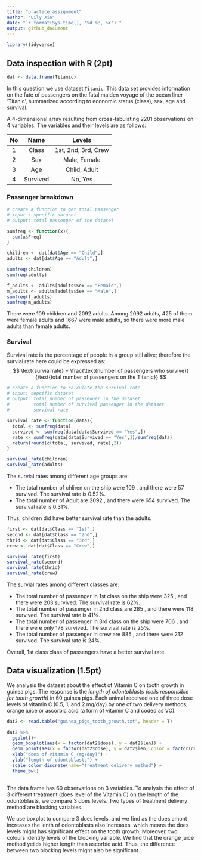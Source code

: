 ```yaml
---
title: "practice_assignment"
author: "Lily Xia"
date: "`r format(Sys.time(), '%d %B, %Y')`"
output: github_document
---
```


```r
library(tidyverse)
```

## Data inspection with R (2pt)
```r
dat <- data.frame(Titanic)
```
In this question we use dataset `Titanic`. This data set provides information on the fate of passengers on the fatal maiden voyage of the ocean liner ‘Titanic’, summarized according to economic status (class), sex, age and survival.

A 4-dimensional array resulting from cross-tabulating 2201 observations on 4 variables. The variables and their levels are as follows:

|No	|Name	|Levels|
|:-:|:---:|:----:|
|1|Class|1st, 2nd, 3rd, Crew|
|2|	Sex	|Male, Female|
|3|	Age|	Child, Adult|
|4|	Survived|	No, Yes|

### Passenger breakdown

```r
# create a function to get total passenger 
# input : specific dataset 
# output: total passenger of the dataset

sumfreq <- function(x){
  sum(x$Freq)
}
```

```r
children <- dat[dat$Age == "Child",]
adults <- dat[dat$Age == "Adult",]

sumfreq(children)
sumfreq(adults)

f_adults <- adults[adults$Sex == "Female",]
m_adults <- adults[adults$Sex == "Male",]
sumfreq(f_adults)
sumfreq(m_adults)
```

There were 109 children and 2092 adults. Among 2092 adults, 425 of them were female adults and 1667 were male adults, so there were more male adults than female adults.

### Survival
Survival rate is the percentage of people in a group still alive; therefore the survial rate here could be expressed as:
$$ \text{survial rate} = \frac{\text{number of passengers who survive}}{\text{total number of passengers on the Titanic}} $$
```r
# create a function to calculate the survival rate
# input: sepcific dataset
# output: total number of passenger in the dataset
#         total number of survival passenger in the dataset
#         survival rate

survival_rate <- function(data){
  total <- sumfreq(data)
  survived <- sumfreq(data[data$Survived == "Yes",])
  rate <- sumfreq(data[data$Survived == "Yes",])/sumfreq(data)
  return(round(c(total, survived, rate),2))
}
```

```r
survival_rate(children)
survival_rate(adults)
```

The survial rates among different age groups are:

- The total number of chliren on the ship were 109 , and there were 57 survived. The survival rate is $0.52\%$. 
- The total number of Adult are 2092 , and there were 654 survived. The survival rate is  $0.31\%$.

Thus, children did have better survival rate than the adults.

```r
first <- dat[dat$Class == "1st",]
second <- dat[dat$Class == "2nd",]
thrid <- dat[dat$Class == "3rd",]
crew <- dat[dat$Class == "Crew",]

survival_rate(first)
survival_rate(second)
survival_rate(thrid)
survival_rate(crew)
```

The survial rates among different classes are:

- The total number of passenger in 1st class on the ship were 325 , and there were 203 survived. The survival rate is $62\%$. 
- The total number of passenger in 2nd class are 285 , and there were 118 survived. The survival rate is $41\%$. 
- The total number of passenger in 3rd class on the ship were 706 , and there were only 178 survived. The survival rate is $25\%$. 
- The total number of passenger in crew are 885 , and there were 212 survived. The survival rate is $24\%$. 

Overall, 1st class class of passengers have a better survival rate.

## Data visualization (1.5pt)
We analysis the dataset about the effect of Vitamin C on tooth growth in guinea pigs. The response is the *length of odontoblasts (cells responsible for tooth growth)* in 60 guinea pigs. Each animal received one of three dose levels of vitamin C (0.5, 1, and 2 mg/day) by one of two delivery methods, orange juice or ascorbic acid (a form of vitamin C and coded as VC).

```r
dat2 <- read.table("guinea_pigs_tooth_growth.txt", header = T)
```

```r
dat2 %>% 
  ggplot()+
  geom_boxplot(aes(x = factor(dat2$dose), y = dat2$len)) +
  geom_point(aes(x = factor(dat2$dose), y = dat2$len, color = factor(dat2$supp))) +
  xlab("does of vitamin C (mg/day)") +
  ylab("length of odontoblasts") +
  scale_color_discrete(name="treatment delivery method") +
  theme_bw()
  
```

The data frame has 60 observations on 3 variables. To analysis the effect of 3 different treatment (does level of the Vitamin C) on the length of the odontoblasts, we compare 3 does levels. Two types of treatment delivery method are blocking variables. 

We use boxplot to compare 3 does levels, and we find as the does amont increases the lenth of odontoblasts also increases, which means the does levels might has significant effect on the tooth growth. Moreover, two colours identify levels of the blocking variable. We find that the orange juice method yeilds higher length than ascorbic acid. Thus, the difference between two blocking levels might also be significant.



